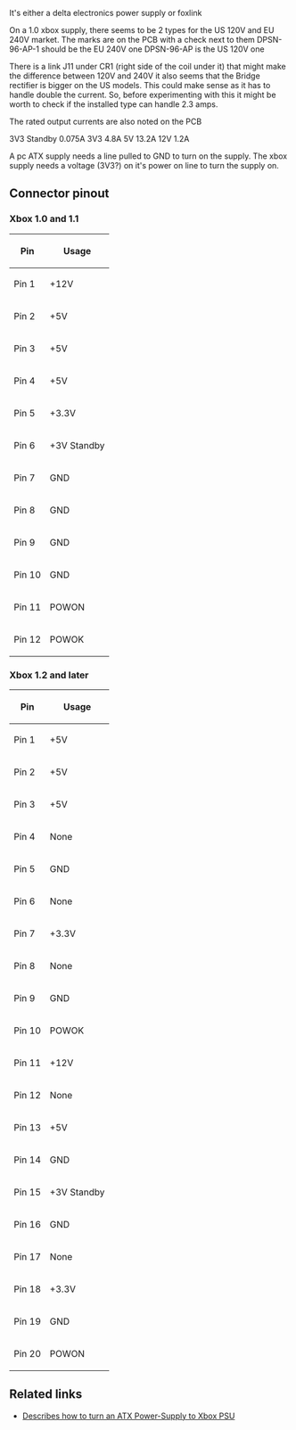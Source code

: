 It's either a delta electronics power supply or foxlink{{citation needed}}

On a 1.0 xbox supply, there seems to be 2 types for the US 120V and EU 240V market.
The marks are on the PCB with a check next to them 
DPSN-96-AP-1 should be the EU 240V one
DPSN-96-AP is the US 120V one

There is a link J11 under CR1 (right side of the coil under it) that might make the difference between 120V and 240V
it also seems that the Bridge rectifier is bigger on the US models. 
This could make sense as it has to handle double the current. So, before experimenting with this it might be worth to check
if the installed type can handle 2.3 amps.

The rated output currents are also noted on the PCB

3V3 Standby  0.075A
3V3  4.8A
5V   13.2A
12V  1.2A

A pc ATX supply needs a line pulled to GND to turn on the supply. The xbox supply needs a voltage (3V3?) on it's power on line to turn the supply on.


== Connector pinout ==

=== Xbox 1.0 and 1.1 ===

{| class="wikitable"
! Pin || Usage
|-
| Pin 1 || +12V
|-
| Pin 2 || +5V
|-
| Pin 3 || +5V
|-
| Pin 4 || +5V
|-
| Pin 5 || +3.3V
|-
| Pin 6 || +3V Standby
|-
| Pin 7 || GND
|-
| Pin 8 || GND
|-
| Pin 9 || GND
|-
| Pin 10 || GND
|-
| Pin 11 || POWON
|-
| Pin 12 || POWOK
|}

=== Xbox 1.2 and later ===


{| class="wikitable"
! Pin || Usage
|-
| Pin 1 || +5V
|-
| Pin 2 || +5V
|-
| Pin 3 || +5V
|-
| Pin 4 || None
|-
| Pin 5 || GND
|-
| Pin 6 || None
|-
| Pin 7 || +3.3V
|-
| Pin 8 || None
|-
| Pin 9 || GND
|-
| Pin 10 || POWOK
|-
| Pin 11 || +12V
|-
| Pin 12 || None
|-
| Pin 13 || +5V
|-
| Pin 14 || GND
|-
| Pin 15 || +3V Standby
|-
| Pin 16 || GND
|-
| Pin 17 || None
|-
| Pin 18 || +3.3V
|-
| Pin 19 || GND
|-
| Pin 20 || POWON
|}

== Related links ==

* [http://brandonw.net/consoles/xbox/ Describes how to turn an ATX Power-Supply to Xbox PSU]